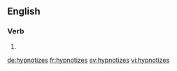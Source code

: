 ==English==

===Verb===
{{head|en|verb form}}

# {{en-third-person singular of|hypnotize}}

[[de:hypnotizes]]
[[fr:hypnotizes]]
[[sv:hypnotizes]]
[[vi:hypnotizes]]
